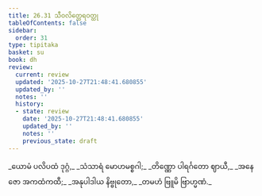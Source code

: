 ```yaml
---
title: 26.31 သီဝလိတ္ထေရဝတ္ထု
tableOfContents: false
sidebar:
  order: 31
type: tipitaka
basket: su
book: dh
review:
  current: review
  updated: '2025-10-27T21:48:41.680855'
  updated_by: ''
  notes: ''
  history:
  - state: review
    date: '2025-10-27T21:48:41.680855'
    updated_by: ''
    notes: ''
    previous_state: draft
---
```



<ReviewStatus review={frontmatter.review} showDetails={true} />

<HypothesisAnnotation frontmatter={frontmatter} />

<DynamicBreadcrumb />

<Division number="414" book="dh" e="ch" v="18" p="72">

<Paragraph number="442" type="verses" book="dh">
_ယောမံ ပလိပထံ ဒုဂ္ဂံ,_  
_သံသာရံ မောဟမစ္စဂါ;_  
_တိဏ္ဏော ပါရင်္ဂတော ဈာယီ,_  
_အနေဇော အကထံကထီ;_  
_အနုပါဒါယ နိဗ္ဗုတော,_  
_တမဟံ ဗြူမိ ဗြာဟ္မဏံ._
</Paragraph>
</Division>